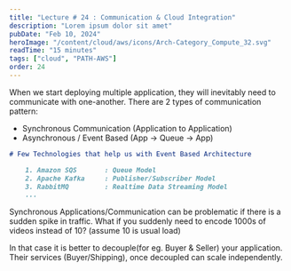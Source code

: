 ```yaml
---
title: "Lecture # 24 : Communication & Cloud Integration"
description: "Lorem ipsum dolor sit amet"
pubDate: "Feb 10, 2024"
heroImage: "/content/cloud/aws/icons/Arch-Category_Compute_32.svg"
readTime: "15 minutes"
tags: ["cloud", "PATH-AWS"]
order: 24
---
```



<Section link="cloud-integration" title="Cloud Integration" />

When we start deploying multiple application, they will inevitably need to communicate with one-another.
There are 2 types of communication pattern:

- Synchronous Communication (Application to Application)
- Asynchronous / Event Based (App -> Queue -> App)

```markdown
# Few Technologies that help us with Event Based Architecture

    1. Amazon SQS       : Queue Model
    2. Apache Kafka     : Publisher/Subscriber Model
    3. RabbitMQ         : Realtime Data Streaming Model
    ...
```

Synchronous Applications/Communication can be problematic if there is a sudden spike in traffic. What if you suddenly need to encode 1000s of videos instead of 10?
(assume 10 is usual load)

In that case it is better to decouple(for eg. Buyer & Seller) your application.
Their services (Buyer/Shipping), once decoupled can scale independently.
